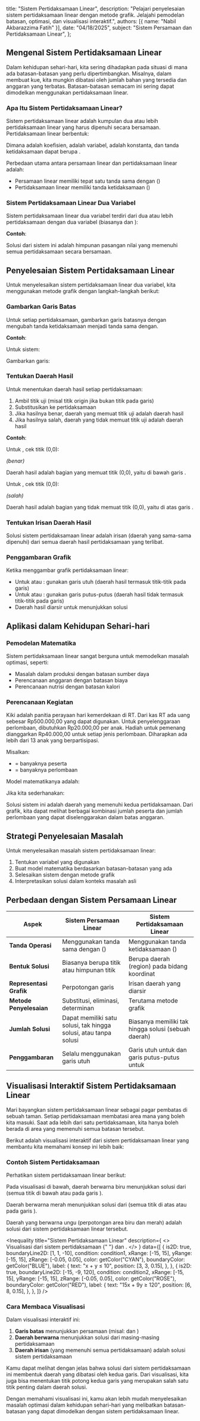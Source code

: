 
  title: "Sistem Pertidaksamaan Linear",
  description: "Pelajari penyelesaian sistem pertidaksamaan linear dengan metode grafik. Jelajahi pemodelan batasan, optimasi, dan visualisasi interaktif.",
  authors: [{ name: "Nabil Akbarazzima Fatih" }],
  date: "04/18/2025",
  subject: "Sistem Persamaan dan Pertidaksamaan Linear",
};

## Mengenal Sistem Pertidaksamaan Linear

Dalam kehidupan sehari-hari, kita sering dihadapkan pada situasi di mana ada batasan-batasan yang perlu dipertimbangkan. Misalnya, dalam membuat kue, kita mungkin dibatasi oleh jumlah bahan yang tersedia dan anggaran yang terbatas. Batasan-batasan semacam ini sering dapat dimodelkan menggunakan pertidaksamaan linear.

### Apa Itu Sistem Pertidaksamaan Linear?

Sistem pertidaksamaan linear adalah kumpulan dua atau lebih pertidaksamaan linear yang harus dipenuhi secara bersamaan. Pertidaksamaan linear berbentuk:

<BlockMath math="a_1x_1 + a_2x_2 + ... + a_nx_n \leq b \text{ atau } a_1x_1 + a_2x_2 + ... + a_nx_n \geq b" />

Dimana <InlineMath math="a_1, a_2, ..., a_n" /> adalah koefisien, <InlineMath math="x_1, x_2, ..., x_n" /> adalah variabel, <InlineMath math="b" /> adalah konstanta, dan tanda ketidaksamaan dapat berupa <InlineMath math="\leq, \geq, <, >" />.

Perbedaan utama antara persamaan linear dan pertidaksamaan linear adalah:

- Persamaan linear memiliki tepat satu tanda sama dengan (<InlineMath math="=" />)
- Pertidaksamaan linear memiliki tanda ketidaksamaan (<InlineMath math="\leq, \geq, <, >" />)

### Sistem Pertidaksamaan Linear Dua Variabel

Sistem pertidaksamaan linear dua variabel terdiri dari dua atau lebih pertidaksamaan dengan dua variabel (biasanya <InlineMath math="x" /> dan <InlineMath math="y" />):

<BlockMath math="\begin{cases} a_1x + b_1y \leq c_1 \\ a_2x + b_2y \leq c_2 \end{cases}" />

**Contoh**:

<BlockMath math="\begin{cases} 2x + 5y < 10 \\ 6x + 2y > 10 \end{cases}" />

Solusi dari sistem ini adalah himpunan pasangan nilai <InlineMath math="(x,y)" /> yang memenuhi semua pertidaksamaan secara bersamaan.

## Penyelesaian Sistem Pertidaksamaan Linear

Untuk menyelesaikan sistem pertidaksamaan linear dua variabel, kita menggunakan metode grafik dengan langkah-langkah berikut:

### Gambarkan Garis Batas

Untuk setiap pertidaksamaan, gambarkan garis batasnya dengan mengubah tanda ketidaksamaan menjadi tanda sama dengan.

**Contoh**:

Untuk sistem:

<BlockMath math="\begin{cases} 2x + 5y < 10 \\ 6x + 2y > 10 \end{cases}" />

Gambarkan garis:

<BlockMath math="\begin{cases} 2x + 5y = 10 \\ 6x + 2y = 10 \end{cases}" />

### Tentukan Daerah Hasil

Untuk menentukan daerah hasil setiap pertidaksamaan:

1. Ambil titik uji (misal titik origin <InlineMath math="(0,0)" /> jika bukan titik pada garis)
2. Substitusikan ke pertidaksamaan
3. Jika hasilnya benar, daerah yang memuat titik uji adalah daerah hasil
4. Jika hasilnya salah, daerah yang tidak memuat titik uji adalah daerah hasil

**Contoh**:

Untuk <InlineMath math="2x + 5y < 10" />, cek titik (0,0):

<BlockMath math="2(0) + 5(0) = 0 < 10" />

_(benar)_

Daerah hasil adalah bagian yang memuat titik (0,0), yaitu di bawah garis <InlineMath math="2x + 5y = 10" />.

Untuk <InlineMath math="6x + 2y > 10" />, cek titik (0,0):

<BlockMath math="6(0) + 2(0) = 0 > 10" />

_(salah)_

Daerah hasil adalah bagian yang tidak memuat titik (0,0), yaitu di atas garis <InlineMath math="6x + 2y = 10" />.

### Tentukan Irisan Daerah Hasil

Solusi sistem pertidaksamaan linear adalah irisan (daerah yang sama-sama dipenuhi) dari semua daerah hasil pertidaksamaan yang terlibat.

### Penggambaran Grafik

Ketika menggambar grafik pertidaksamaan linear:

- Untuk <InlineMath math="\leq" /> atau <InlineMath math="\geq" />: gunakan garis utuh (daerah hasil termasuk titik-titik pada garis)
- Untuk <InlineMath math="<" /> atau <InlineMath math=">" />: gunakan garis putus-putus (daerah hasil tidak termasuk titik-titik pada garis)
- Daerah hasil diarsir untuk menunjukkan solusi

## Aplikasi dalam Kehidupan Sehari-hari

### Pemodelan Matematika

Sistem pertidaksamaan linear sangat berguna untuk memodelkan masalah optimasi, seperti:

- Masalah dalam produksi dengan batasan sumber daya
- Perencanaan anggaran dengan batasan biaya
- Perencanaan nutrisi dengan batasan kalori

### Perencanaan Kegiatan

Kiki adalah panitia perayaan hari kemerdekaan di RT. Dari kas RT ada uang sebesar Rp500.000,00 yang dapat digunakan. Untuk penyelenggaraan perlombaan, dibutuhkan Rp20.000,00 per anak. Hadiah untuk pemenang dianggarkan Rp40.000,00 untuk setiap jenis perlombaan. Diharapkan ada lebih dari 13 anak yang berpartisipasi.

Misalkan:

- <InlineMath math="x" /> = banyaknya peserta
- <InlineMath math="y" /> = banyaknya perlombaan

Model matematikanya adalah:

<BlockMath math="\begin{cases} 20.000x + 40.000y \leq 500.000 \\ x > 13 \end{cases}" />

Jika kita sederhanakan:

<BlockMath math="\begin{cases} 20x + 40y \leq 500 \\ x > 13 \end{cases}" />

Solusi sistem ini adalah daerah yang memenuhi kedua pertidaksamaan. Dari grafik, kita dapat melihat berbagai kombinasi jumlah peserta dan jumlah perlombaan yang dapat diselenggarakan dalam batas anggaran.

## Strategi Penyelesaian Masalah

Untuk menyelesaikan masalah sistem pertidaksamaan linear:

1. Tentukan variabel yang digunakan
2. Buat model matematika berdasarkan batasan-batasan yang ada
3. Selesaikan sistem dengan metode grafik
4. Interpretasikan solusi dalam konteks masalah asli

## Perbedaan dengan Sistem Persamaan Linear

| Aspek                   | Sistem Persamaan Linear                                          | Sistem Pertidaksamaan Linear                                                                             |
| ----------------------- | ---------------------------------------------------------------- | -------------------------------------------------------------------------------------------------------- |
| **Tanda Operasi**       | Menggunakan tanda sama dengan (<InlineMath math="=" />)          | Menggunakan tanda ketidaksamaan (<InlineMath math="<, >, \leq, \geq" />)                                 |
| **Bentuk Solusi**       | Biasanya berupa titik atau himpunan titik                        | Berupa daerah (region) pada bidang koordinat                                                             |
| **Representasi Grafik** | Perpotongan garis                                                | Irisan daerah yang diarsir                                                                               |
| **Metode Penyelesaian** | Substitusi, eliminasi, determinan                                | Terutama metode grafik                                                                                   |
| **Jumlah Solusi**       | Dapat memiliki satu solusi, tak hingga solusi, atau tanpa solusi | Biasanya memiliki tak hingga solusi (sebuah daerah)                                                      |
| **Penggambaran**        | Selalu menggunakan garis utuh                                    | Garis utuh untuk <InlineMath math="\leq, \geq" /> dan garis putus-putus untuk <InlineMath math="<, >" /> |

## Visualisasi Interaktif Sistem Pertidaksamaan Linear

Mari bayangkan sistem pertidaksamaan linear sebagai pagar pembatas di sebuah taman. Setiap pertidaksamaan membatasi area mana yang boleh kita masuki. Saat ada lebih dari satu pertidaksamaan, kita hanya boleh berada di area yang memenuhi semua batasan tersebut.

Berikut adalah visualisasi interaktif dari sistem pertidaksamaan linear yang membantu kita memahami konsep ini lebih baik:

### Contoh Sistem Pertidaksamaan

Perhatikan sistem pertidaksamaan linear berikut:

<BlockMath math="\begin{cases} x + y \leq 10 \\ 15x + 9y \geq 120 \end{cases}" />

Pada visualisasi di bawah, daerah berwarna biru menunjukkan solusi dari <InlineMath math="x + y \leq 10" /> (semua titik di bawah atau pada garis <InlineMath math="x + y = 10" />).

Daerah berwarna merah menunjukkan solusi dari <InlineMath math="15x + 9y \geq 120" /> (semua titik di atas atau pada garis <InlineMath math="15x + 9y = 120" />).

Daerah yang berwarna ungu (perpotongan area biru dan merah) adalah solusi dari sistem pertidaksamaan linear tersebut.

<Inequality
  title="Sistem Pertidaksamaan Linear"
  description={
    <>
      Visualisasi dari sistem pertidaksamaan <InlineMath math="x + y \leq 10" />{" "}
      dan <InlineMath math="15x + 9y \geq 120" />.
    </>
  }
  data={[
    {
      is2D: true,
      boundaryLine2D: [1, 1, -10],
      condition: condition1,
      xRange: [-15, 15],
      yRange: [-15, 15],
      zRange: [-0.05, 0.05],
      color: getColor("CYAN"),
      boundaryColor: getColor("BLUE"),
      label: {
        text: "x + y ≤ 10",
        position: [3, 3, 0.15],
      },
    },
    {
      is2D: true,
      boundaryLine2D: [-15, -9, 120],
      condition: condition2,
      xRange: [-15, 15],
      yRange: [-15, 15],
      zRange: [-0.05, 0.05],
      color: getColor("ROSE"),
      boundaryColor: getColor("RED"),
      label: {
        text: "15x + 9y ≥ 120",
        position: [6, 8, 0.15],
      },
    },
  ]}
/>

### Cara Membaca Visualisasi

Dalam visualisasi interaktif ini:

1. **Garis batas** menunjukkan persamaan (misal: <InlineMath math="x + y = 10" /> dan <InlineMath math="15x + 9y = 120" />)
2. **Daerah berwarna** menunjukkan solusi dari masing-masing pertidaksamaan
3. **Daerah irisan** (yang memenuhi semua pertidaksamaan) adalah solusi sistem pertidaksamaan

Kamu dapat melihat dengan jelas bahwa solusi dari sistem pertidaksamaan ini membentuk daerah yang dibatasi oleh kedua garis. Dari visualisasi, kita juga bisa menentukan titik potong kedua garis yang merupakan salah satu titik penting dalam daerah solusi.

Dengan memahami visualisasi ini, kamu akan lebih mudah menyelesaikan masalah optimasi dalam kehidupan sehari-hari yang melibatkan batasan-batasan yang dapat dimodelkan dengan sistem pertidaksamaan linear.
